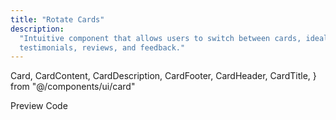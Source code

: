 ```yaml
---
title: "Rotate Cards"
description:
  "Intuitive component that allows users to switch between cards, ideal for
  testimonials, reviews, and feedback."
---
```




  Card,
  CardContent,
  CardDescription,
  CardFooter,
  CardHeader,
  CardTitle,
} from "@/components/ui/card"

<Tabs defaultValue="preview" className="mt-8">
  <TabsList>
    <TabsTrigger value="preview" className="w-32">
      Preview
    </TabsTrigger>
    <TabsTrigger value="source" className="w-32">
      Code
    </TabsTrigger>
  </TabsList>
  <TabsContent value="preview" className="pt-2">
    <ComponentPreview>
      <RotateCards />
    </ComponentPreview>
  </TabsContent>
  <TabsContent value="source">
    <ComponentSource source="rotate-cards.tsx" />
  </TabsContent>
</Tabs>
